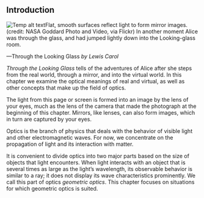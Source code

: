 ## Introduction
![Temp alt text](__MEDIA_URL__CNX_HSPhysics_16_00_reflect.jpg)<caption>Flat, smooth surfaces reflect light to form mirror images. (credit: NASA Goddard Photo and Video, via Flickr)</caption>
In another moment Alice was through the glass, and had jumped lightly down into the Looking-glass room.

—Through the Looking Glass *by Lewis Carol*

*Through the Looking Glass* tells of the adventures of Alice after she steps from the real world, through a mirror, and into the virtual world. In this chapter we examine the optical meanings of real and virtual, as well as other concepts that make up the field of optics.

The light from this page or screen is formed into an image by the lens of your eyes, much as the lens of the camera that made the photograph at the beginning of this chapter. Mirrors, like lenses, can also form images, which in turn are captured by your eyes.

Optics is the branch of physics that deals with the behavior of visible light and other electromagnetic waves. For now, we concentrate on the propagation of light and its interaction with matter.

It is convenient to divide optics into two major parts based on the size of objects that light encounters. When light interacts with an object that is several times as large as the light’s wavelength, its observable behavior is similar to a ray;  it does not display its wave characteristics prominently. We call this part of optics *geometric optics*. This chapter focuses on situations for which geometric optics is suited.

